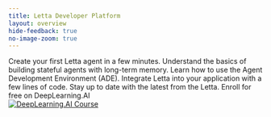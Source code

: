 ```yaml
---
title: Letta Developer Platform 
layout: overview
hide-feedback: true
no-image-zoom: true
---
```


<style>
  {`
    img {
      cursor: pointer !important;
    }
    .rm-Lightbox-trigger {
      cursor: pointer !important;
    }
    [data-rmiz-wrap="visible"],
    [data-rmiz-wrap="hidden"] {
      cursor: pointer !important;
    }
  `}
</style>



<CardGroup cols={3}>
  <Card
    title="Getting started"
    icon="fa-solid fa-alien-8bit"
    href="/quickstart"
  >
    Create your first Letta agent in a few minutes. 
  </Card>
  <Card
    title="Guides and concepts"
    icon="fa-solid fa-user-astronaut"
    href="/introduction"
  >
    Understand the basics of building stateful agents with long-term memory.
  </Card>
  <Card
    title="Agent Development Environment"
    icon="fa-solid fa-computer-classic"
    href="/agent-development-environment"
  >
    Learn how to use the Agent Development Environment (ADE).
  </Card>
  <Card
    title="API reference"
    icon="fa-solid fa-code"
    href="/api-reference"
  >
    Integrate Letta into your application with a few lines of code.
  </Card>
  <Card
    title="Release notes" 
    icon="fa-solid fa-square-rss"
    href="https://www.letta.com/news"
  >
    Stay up to date with the latest from the Letta. 
  </Card>
  <Card
    title="DeepLearning.AI course" 
    icon="fa-solid fa-graduation-cap"
    href="https://www.deeplearning.ai/short-courses/llms-as-operating-systems-agent-memory"
  >
    Enroll for free on DeepLearning.AI
  </Card>
  
</CardGroup>

  
<div className="rounded-lg hover:bg-[#E9E6DE] dark:hover:bg-[#292929]">
  <a href="https://www.deeplearning.ai/short-courses/llms-as-operating-systems-agent-memory">
    <img src="../images/dlai_source_screenshot_wide.png" alt="DeepLearning.AI Course" className="w-full" />
  </a>
</div>